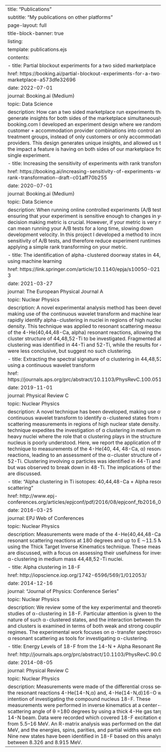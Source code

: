---
title: "Publications"
subtitle: "My publications on other platforms"
page-layout: full
title-block-banner: true
listing:
  template: publications.ejs
  contents:
    - title: Partial blockout experiments for a two sided marketplace
      href: https://booking.ai/partial-blockout-experiments-for-a-two-sided-marketplace-a573dfe32696
      date: 2022-07-01
      journal: Booking.ai (Medium)
      topic: Data Science
      description: How can a two sided marketplace run experiments that generate insights for both sides of the marketplace simultaneously? At booking.com I developed an experiment design where we randomise customer + accommodation provider combinations into control and treatment groups, instead of only customers or only accommodation providers. This design generates unique insights, and allowed us to learn the impact a feature is having on both sides of our marketplace from a single experiment.
    - title: Increasing the sensitivity of experiments with rank transformation
      href: https://booking.ai/increasing-sensitivity-of-experiments-with-the-rank-transformation-draft-c01aff70b255
      date: 2020-07-01
      journal: Booking.ai (Medium)
      topic: Data Science
      description: When running online controlled experiments (A/B testing), ensuring that your experiment is sensitive enough to changes in your decision making metric is crucial. However, if your metric is very noisy, this can mean running your A/B tests for a long time, slowing down development velocity. In this project I developed a method to increase the sensitivity of A/B tests, and therefore reduce experiment runtimes, by applying a simple rank transforming on your metric.
    - title: The identification of alpha-clustered doorway states in 44,48,52-Ti using machine learning
      href: https://link.springer.com/article/10.1140/epja/s10050-021-00357-3
      date: 2021-03-27
      journal: The European Physical Journal A
      topic: Nuclear Physics
      description: A novel experimental analysis method has been developed, making use of the continuous wavelet transform and machine learning to rapidly identify alpha-clustering in nuclei in regions of high nuclear state density. This technique was applied to resonant scattering measurements of the 4-He(40,44,48-Ca, alpha) resonant reactions, allowing the 𝛼-cluster structure of 44,48,52-Ti to be investigated. Fragmented alpha-clustering was identified in 44-Ti and 52-Ti, while the results for 48-Ti were less conclusive, but suggest no such clustering.
    - title: Extracting the spectral signature of α clustering in 44,48,52-Ti using a continuous wavelet transform
      href: https://journals.aps.org/prc/abstract/10.1103/PhysRevC.100.051302
      date: 2019-11-01
      journal: Physical Review C
      topic: Nuclear Physics
      description: A novel technique has been developed, making use of the continuous wavelet transform to identify α-clustered states from resonant scattering measurements in regions of high nuclear state density. This technique expedites the investigation of α clustering in medium mass and heavy nuclei where the role that α clustering plays in the structure of the nucleus is poorly understood. Here, we report the application of this technique to measurements of the 4-He(40, 44, 48-Ca, α) resonant reactions, leading to an assessment of the α-cluster structure of 44, 48, 52-Ti. Clustering involving α particles was identified in 44-Ti and 52-Ti but was observed to break down in 48-Ti. The implications of these results are discussed.
    - title: "Alpha clustering in Ti isotopes: 40,44,48-Ca + Alpha resonant scattering"
      href: http://www.epj-conferences.org/articles/epjconf/pdf/2016/08/epjconf_fb2016_08002.pdf
      date: 2016-03-25
      journal: EPJ Web of Conferences
      topic: Nuclear Physics
      description: Measurements were made of the 4-He(40,44,48-Ca,α) resonant scattering reactions at 180 degrees and up to E ∼11.5 MeV, using the Thick Target Inverse Kinematics technique. These measurements are discussed, with a focus on assessing their usefulness for investigating α-clustering in medium mass 44,48,52-Ti nuclei.
    - title: Alpha clustering in 18-F
      href: http://iopscience.iop.org/1742-6596/569/1/012053/
      date: 2014-12-16
      journal: "Journal of Physics: Conference Series"
      topic: Nuclear Physics
      description: We review some of the key experimental and theoretical studies of α-clustering in 18-F. Particular attention is given to the 4p-2h nature of such α-clustered states, and the interaction between the holes and clusters is examined in terms of both weak and strong coupling regimes. The experimental work focuses on α-transfer spectroscopy and α resonant scattering as tools for investigating α-clustering.
    - title: Energy Levels of 18-F from the 14-N + Alpha Resonant Reaction
      href: http://journals.aps.org/prc/abstract/10.1103/PhysRevC.90.024302
      date: 2014-08-05
      journal: Physical Review C
      topic: Nuclear Physics
      description: Measurements were made of the differential cross section of the resonant reactions 4-He(14-N,α) and, 4-He(14-N,d)16-O with the intention of investigating the compound nucleus 18-F. These measurements were performed in inverse kinematics at a center-of-mass scattering angle of θ =180 degrees by using a thick 4-He gas target and a 14-N beam. Data were recorded which covered 18-F excitation energies from 5.5–16 MeV. An R-matrix analysis was performed on the data up to 9 MeV, and the energies, spins, parities, and partial widths were extracted. Nine new states have been identified in 18-F based on this analysis between 8.326 and 8.915 MeV.
---